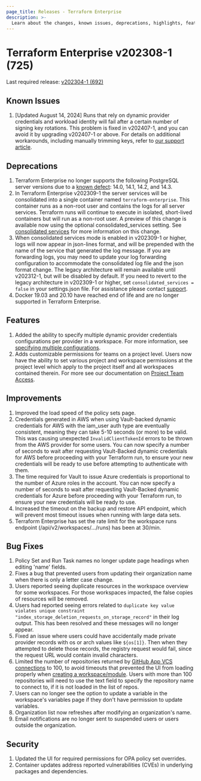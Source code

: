 ```yaml
---
page_title: Releases - Terraform Enterprise
description: >-
  Learn about the changes, known issues, deprecations, highlights, features, improvements, bug fixes, and security fixes for the v202308-1 (725) release.
---
```


# Terraform Enterprise v202308-1 (725)

Last required release: [v202304-1 (692)](/terraform/enterprise/releases/2023/v202304-1)

## Known Issues
1. [Updated August 14, 2024] Runs that rely on dynamic provider credentials and workload identity will fail after a certain number of signing key rotations. This problem is fixed in v202407-1, and you can avoid it by upgrading v202407-1 or above. For details on additional workarounds, including manually trimming keys, refer to [our support article](https://support.hashicorp.com/hc/en-us/articles/31715716966419-Issue-with-OIDC-Vault-key-rotation-mechanism-to-incorrectly-identify-the-newest-signing-key).

## Deprecations

1. Terraform Enterprise no longer supports the following PostgreSQL server versions due to a [known defect](https://www.postgresql.org/about/news/postgresql-144-released-2470/): 14.0, 14.1, 14.2, and 14.3.
2. In Terraform Enterprise v202309-1 the server services will be consolidated into a single container named `terraform-enterprise`. This container runs as a non-root user and contains the logs for all server services. Terraform runs will continue to execute in isolated, short-lived containers but will run as a non-root user. A preview of this change is available now using the optional consolidated_services setting. See [consolidated services](/terraform/enterprise/v202308-1/replicated/administration/infrastructure/consolidated-services) for more information on this change.
3. When consolidated services mode is enabled in v202309-1 or higher, logs will now appear in json-lines format, and will be prepended with the name of the service that generated the log message. If you are forwarding logs, you may need to update your log forwarding configuration to accommodate the consolidated log file and the json format change. The legacy architecture will remain available until v202312-1, but will be disabled by default. If you need to revert to the legacy architecture in v202309-1 or higher, set `consolidated_services = false` in your settings.json file. For assistance please contact [support](https://support.hashicorp.com/).
4. Docker 19.03 and 20.10 have reached end of life and are no longer supported in Terraform Enterprise.

## Features

1. Added the ability to specify multiple dynamic provider credentials configurations per provider in a workspace. For more information, see [specifying multiple configurations](https://developer.hashicorp.com/terraform/enterprise/workspaces/dynamic-provider-credentials/specifying-multiple-configurations).
1. Adds customizable permissions for teams on a project level. Users now have the ability to set various project and workspace permissions at the project level which apply to the project itself and all workspaces contained therein. For more see our documentation on [Project Team Access](https://developer.hashicorp.com/terraform/cloud-docs/api-docs/project-team-access#implied-custom-permission-levels).

## Improvements

1. Improved the load speed of the policy sets page.
1. Credentials generated in AWS when using Vault-backed dynamic credentials for AWS with the iam_user auth type are eventually consistent, meaning they can take 5-10 seconds (or more) to be valid. This was causing unexpected `InvalidClientTokenId` errors to be thrown from the AWS provider for some users. You can now specify a number of seconds to wait after requesting Vault-Backed dynamic credentials for AWS before proceeding with your Terraform run, to ensure your new credentials will be ready to use before attempting to authenticate with them.
1. The time required for Vault to issue Azure credentials is proportional to the number of Azure roles in the account. You can now specify a number of seconds to wait after requesting Vault-Backed dynamic credentials for Azure before proceeding with your Terraform run, to ensure your new credentials will be ready to use.
1. Increased the timeout on the backup and restore API endpoint, which will prevent most timeout issues when running with large data sets.
1. Terraform Enterprise has set the rate limit for the workspace runs endpoint (/api/v2/workspaces/.../runs) has been at 30/min.

## Bug Fixes

1. Policy Set and Run Task names no longer update page headings when editing 'name' fields.
1. Fixes a bug that prevented users from updating their organization name when there is only a letter case change.
1. Users reported seeing duplicate resources in the workspace overview for some workspaces. For those workspaces impacted, the false copies of resources will be removed.
1. Users had reported seeing errors related to `duplicate key value violates unique constraint "index_storage_deletion_requests_on_storage_record"` in their log output. This has been resolved and these messages will no longer appear.
1. Fixed an issue where users could have accidentally made private provider records with os or arch values like `${os[1]}`. Then when they attempted to delete those records, the registry request would fail, since the request URL would contain invalid characters.
1. Limited the number of repositories returned by [GitHub App VCS connections](https://developer.hashicorp.com/terraform/enterprise/application-administration/github-app-integration) to 100, to avoid timeouts that prevented the UI from loading properly when [creating a workspace/module](https://developer.hashicorp.com/terraform/enterprise/workspaces/creating#create-a-workspace). Users with more than 100 repositories will need to use the text field to specify the repository name to connect to, if it is not loaded in the list of repos.
1. Users can no longer see the option to update a variable in the workspace's variables page if they don't have permission to update variables.
1. Organization list now refreshes after modifying an organization's name.
1. Email notifications are no longer sent to suspended users or users outside the organization.

## Security

1. Updated the UI for required permissions for OPA policy set overrides.
1. Container updates address reported vulnerabilities (CVEs) in underlying packages and dependencies.
